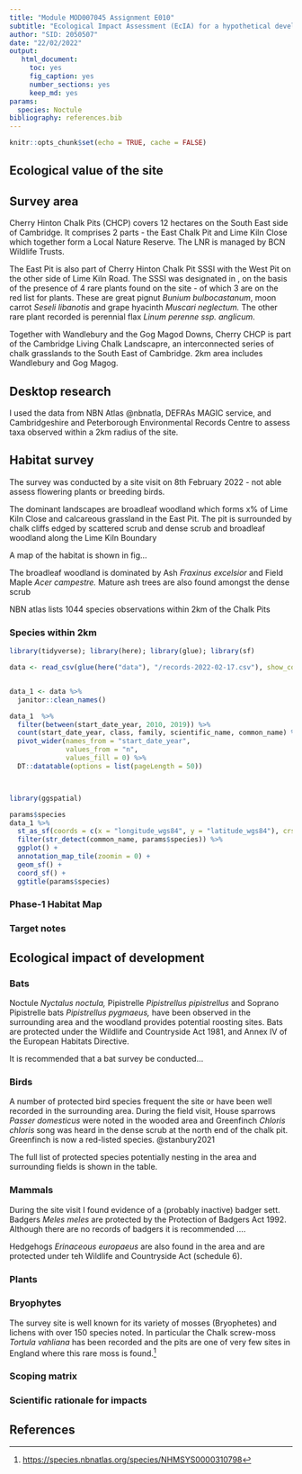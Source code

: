 ```yaml
---
title: "Module MOD007045 Assignment E010"
subtitle: "Ecological Impact Assessment (EcIA) for a hypothetical development project in Cherry Hinton Chalk Pits"
author: "SID: 2050507"
date: "22/02/2022"
output: 
   html_document: 
     toc: yes
     fig_caption: yes
     number_sections: yes
     keep_md: yes
params:
  species: Noctule
bibliography: references.bib
---
```


```r
knitr::opts_chunk$set(echo = TRUE, cache = FALSE)
```

## Ecological value of the site

## Survey area

Cherry Hinton Chalk Pits (CHCP) covers 12 hectares on the South East side of Cambridge. It comprises 2 parts - the East Chalk Pit and Lime Kiln Close which together form a Local Nature Reserve. The LNR is managed by BCN Wildlife Trusts.

The East Pit is also part of Cherry Hinton Chalk Pit SSSI with the West Pit on the other side of Lime Kiln Road. The SSSI was designated in , on the basis of the presence of 4 rare plants found on the site - of which 3 are on the red list for plants. These are great pignut *Bunium bulbocastanum*, moon carrot *Seseli libanotis* and grape hyacinth *Muscari neglectum.* The other rare plant recorded is perennial flax *Linum perenne ssp. anglicum*.

Together with Wandlebury and the Gog Magod Downs, Cherry CHCP is part of the Cambridge Living Chalk Landscapre, an interconnected series of chalk grasslands to the South East of Cambridge. 2km area includes Wandlebury and Gog Magog.

## Desktop research

I used the data from NBN Atlas @nbnatla, DEFRAs MAGIC service, and Cambridgeshire and Peterborough Environmental Records Centre to assess taxa observed within a 2km radius of the site.

## Habitat survey

The survey was conducted by a site visit on 8th February 2022 - not able assess flowering plants or breeding birds.

The dominant landscapes are broadleaf woodland which forms x% of Lime Kiln Close and calcareous grassland in the East Pit. The pit is surrounded by chalk cliffs edged by scattered scrub and dense scrub and broadleaf woodland along the Lime Kiln Boundary

A map of the habitat is shown in fig...

The broadleaf woodland is dominated by Ash *Fraxinus excelsior* and Field Maple *Acer campestre.* Mature ash trees are also found amongst the dense scrub

NBN atlas lists 1044 species observations within 2km of the Chalk Pits

### Species within 2km

```r

library(tidyverse); library(here); library(glue); library(sf)

data <- read_csv(glue(here("data"), "/records-2022-02-17.csv"), show_col_types = FALSE)


data_1 <- data %>%
  janitor::clean_names() 
```

```r

  
data_1  %>%
  filter(between(start_date_year, 2010, 2019)) %>%
  count(start_date_year, class, family, scientific_name, common_name) %>%
  pivot_wider(names_from = "start_date_year", 
              values_from = "n", 
              values_fill = 0) %>%
  DT::datatable(options = list(pageLength = 50))




```

```r
library(ggspatial)

params$species
data_1 %>%
  st_as_sf(coords = c(x = "longitude_wgs84", y = "latitude_wgs84"), crs = 4326, agr = "constant") %>%
  filter(str_detect(common_name, params$species)) %>%
  ggplot() +
  annotation_map_tile(zoomin = 0) +
  geom_sf() +
  coord_sf() +
  ggtitle(params$species)

```

### Phase-1 Habitat Map

### Target notes

## Ecological impact of development

### Bats

Noctule *Nyctalus noctula,* Pipistrelle *Pipistrellus pipistrellus* and Soprano Pipistrelle bats *Pipistrellus pygmaeus,* have been observed in the surrounding area and the woodland provides potential roosting sites. Bats are protected under the Wildlife and Countryside Act 1981, and Annex IV of the European Habitats Directive.

It is recommended that a bat survey be conducted...

### Birds

A number of protected bird species frequent the site or have been well recorded in the surrounding area. During the field visit, House sparrows *Passer domesticus* were noted in the wooded area and Greenfinch *Chloris chloris* song was heard in the dense scrub at the north end of the chalk pit. Greenfinch is now a red-listed species. @stanbury2021

The full list of protected species potentially nesting in the area and surrounding fields is shown in the table.

### Mammals

During the site visit I found evidence of a (probably inactive) badger sett. Badgers *Meles meles* are protected by the Protection of Badgers Act 1992. Although there are no records of badgers it is recommended ....

Hedgehogs *Erinaceous europaeus* are also found in the area and are protected under teh Wildlife and Countryside Act (schedule 6).

### Plants

### Bryophytes

The survey site is well known for its variety of mosses (Bryophetes) and lichens with over 150 species noted. In particular the Chalk screw-moss *Tortula vahliana* has been recorded and the pits are one of very few sites in England where this rare moss is found.[^1]

### Scoping matrix

### Scientific rationale for impacts

## References

[^1]: <https://species.nbnatlas.org/species/NHMSYS0000310798>
